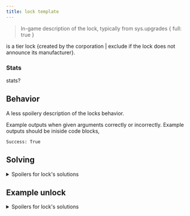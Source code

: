 ```yaml
---
title: lock template
---
```


> In-game description of the lock, typically from sys.upgrades { full: true }

<lock> is a tier <N> lock {created by the <in-game corp> corporation | exclude if the lock does not announce its manufacturer}.

### Stats

stats?

## Behavior

A less spoilery description of the locks behavior.

Example outputs when given arguments correctly or incorrectly.
Example outputs should be iniside code blocks,

```
Success: True
```

## Solving

<details>
<summary>Spoilers for lock's solutions</summary>
The arguments required for solving

### Subheaders that describe individual arguments

Spoilery description of each argument. Maybe a table of answers, maybe how a value is found.
</details>

## Example unlock

<details>
<summary>Spoilers for lock's solutions</summary>
```
An example potential solution, outputted from the CLI
```
</details>